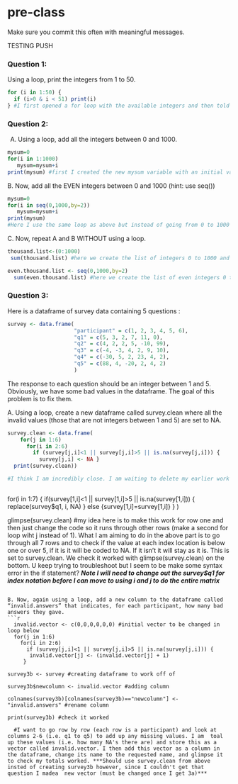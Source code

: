 # pre-class


Make sure you commit this often with meaningful messages. 



TESTING PUSH

### Question 1:

Using a loop, print the integers from 1 to 50. 
```{r}
for (i in 1:50) {
  if (i>0 & i < 51) print(i)
} #I first opened a for loop with the available integers and then told it to print only those between 0 and 51 (i.e. 1 to 50), I added extra stipulations in case an input of potentially troublesome values were given (insted of giving only 1 to 50  to get out 1 to 50 as I did here)

```

### Question 2:

A.  Using a loop, add all the integers between 0 and 1000.
```{r}
mysum=0 
for(i in 1:1000)
   mysum=mysum+i
print(mysum) #first I created the new mysum variable with an initial value of zero, then we used a for loop to increase this value by i for all i's within 1 to 1000, finally this is printed

```

B. Now, add all the EVEN integers between 0 and 1000 (hint: use seq())
```{r}
mysum=0 
for(i in seq(0,1000,by=2))
   mysum=mysum+i
print(mysum)
#Here I use the same loop as above but instead of going from 0 to 1000 we go 0 to 1000 by twos (i.e. the even ones)

```

C. Now, repeat A and B WITHOUT using a loop.
```{r}
thousand.list<-(0:1000)
 sum(thousand.list) #here we create the list of integers 0 to 1000 and summate them

even.thousand.list <- seq(0,1000,by=2)
  sum(even.thousand.list) #here we create the list of even integers 0 to 1000 and summate them

```
### Question 3:

Here is a dataframe of survey data containing 5 questions :

```{r, eval=FALSE}
survey <- data.frame(
                     "participant" = c(1, 2, 3, 4, 5, 6),
                     "q1" = c(5, 3, 2, 7, 11, 0),
                     "q2" = c(4, 2, 2, 5, -10, 99),
                     "q3" = c(-4, -3, 4, 2, 9, 10),
                     "q4" = c(-30, 5, 2, 23, 4, 2),
                     "q5" = c(88, 4, -20, 2, 4, 2)
                     )
```
The response to each question should be an integer between 1 and 5. Obviously, we have some bad values in the dataframe. The goal of this problem is to fix them.

A. Using a loop, create a new dataframe called survey.clean where all the invalid values (those that are not integers between 1 and 5) are set to NA.
```{r}
survey.clean <- data.frame(
    for(j in 1:6)  
      for(i in 2:6)
        if (survey[j,i]<1 || survey[j,i]>5 || is.na(survey[j,i])) {
          survey[j,i] <- NA }
  print(survey.clean))

#I think I am incredibly close. I am waiting to delete my earlier work (below) until I get this. This will look through each value and replace it with NA if it is under 1 or over 5 and store this as survey.clean (a dataframe). Finally it will print it to check it worked. I am missing something on the syntax for assigning a specific index as NA though...
  
```
  
  
  for(i in 1:7) {
    if(survey[1,i]<1 || survey[1,i]>5 || is.na(survey[1,i])) {
      replace(survey$q1, i, NA)
    }
    else {survey[1,i]=survey[1,i]}
  }
)

glimpse(survey.clean)
#my idea here is to make this work for row one and then just change the code so it runs through other rows (make a second for loop wiht j instead of 1). What I am aiming to do in the above part is to go through all 7 rows and to check if the value at each index location is below one or over 5, if it is it will be coded to NA. If it isn't it will stay as it is. This is set to survey.clean. We check it worked with glimpse(survey.clean) on the bottom. U keep trying to troubleshoot but I seem to be make some syntax error in the if statement? ***Note I will need to change out the survey$q1 for index notation before I can move to using i and j to do the entire matrix***
```

B. Now, again using a loop, add a new column to the dataframe called “invalid.answers” that indicates, for each participant, how many bad answers they gave.
```{r}
  invalid.vector <- c(0,0,0,0,0,0) #initial vector to be changed in loop below
  for(j in 1:6)  
    for(i in 2:6)
      if (survey[j,i]<1 || survey[j,i]>5 || is.na(survey[j,i])) {
       invalid.vector[j] <- (invalid.vector[j] + 1)
     }
  
survey3b <- survey #creating dataframe to work off of

survey3b$newcolumn <- invalid.vector #adding column

colnames(survey3b)[colnames(survey3b)=="newcolumn"] <- "invalid.answers" #rename column

print(survey3b) #check it worked
  
  #I want to go row by row (each row is a participant) and look at columns 2-6 (i.e. q1 to q5) to add up any missing values. I am  toal up these values (i.e. how many NA's there are) and store this as a vector called invalid.vector. I then add this vector as a column in the dataframe, change its name to the requested name, and glimpse it to check my totals worked. ***Should use survey.clean from above insted of creating survey3b however, since I couldn't get that question I madea  new vector (must be changed once I get 3a)***

```
